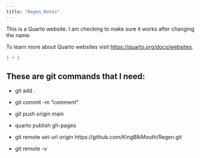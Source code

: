 ```yaml
---
title: "Regen_Notes"
---
```


This is a Quarto website.
I am checking to make sure it works after changing the name. 

To learn more about Quarto websites visit <https://quarto.org/docs/websites>.

```r
1 + 1
```

## These are git commands that I need:

  - git add .
  - git commit -m "comment"
  - git push origin main
  
  - quarto publish gh-pages
  - git remote set-url origin https://github.com/KingBlkMouth/Regen.git
  - git remote -v